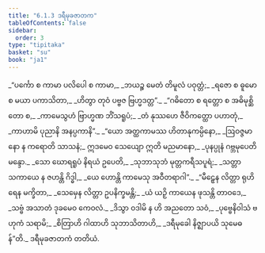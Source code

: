 ```yaml
---
title: "6.1.3 ဒရီမုခဇာတက"
tableOfContents: false
sidebar:
  order: 3
type: "tipitaka"
basket: "su"
book: "ja1"
---
```



<DynamicBreadcrumb />

<Division number="14" book="ja1" e="ch" v="22" p="138">

<Paragraph number="1333" type="verses" book="ja1">
_“ပင်္ကော စ ကာမာ ပလိပေါ စ ကာမာ,_  
_ဘယဉ္စ မေတံ တိမူလံ ပဝုတ္တံ;_  
_ရဇော စ ဓူမော စ မယာ ပကာသိတာ,_  
_ဟိတွာ တုဝံ ပဗ္ဗဇ ဗြဟ္မဒတ္တ”._  

</Paragraph>

</Division>
<Division number="15" book="ja1" e="ch" v="22" p="139">

<Paragraph number="1334" type="verses" book="ja1">
_“ဂဓိတော စ ရတ္တော စ အဓိမုစ္ဆိတော စ,_  
_ကာမေသွဟံ ဗြာဟ္မဏ ဘိံသရူပံ;_  
_တံ နုဿဟေ ဇီဝိကတ္ထော ပဟာတုံ,_  
_ကာဟာမိ ပုညာနိ အနပ္ပကာနိ”._  

</Paragraph>

</Division>
<Division number="16" book="ja1" e="ch" v="22" p="139">

<Paragraph number="1335" type="verses" book="ja1">
_“ယော အတ္ထကာမဿ ဟိတာနုကမ္ပိနော,_  
_ဩဝဇ္ဇမာနော န ကရောတိ သာသနံ;_  
ဣဒမေဝ သေယျော ဣတိ မညမာနော,_  
_ပုနပ္ပုနံ ဂဗ္ဘမုပေတိ မန္ဒော._  

</Paragraph>

</Division>
<Division number="17" book="ja1" e="ch" v="22" p="139">

<Paragraph number="1336" type="verses" book="ja1">
_သော ဃောရရူပံ နိရယံ ဥပေတိ,_  
_သုဘာသုဘံ မုတ္တကရီသပူရံ;_  
_သတ္တာ သကာယေ န ဇဟန္တိ ဂိဒ္ဓါ,_  
_ယေ ဟောန္တိ ကာမေသု အဝီတရာဂါ”._  

</Paragraph>

</Division>
<Division number="18" book="ja1" e="ch" v="22" p="139">

<Paragraph number="1337" type="verses" book="ja1">
_“မီဠှေန လိတ္တာ ရုဟိရေန မက္ခိတာ,_  
_သေမှေန လိတ္တာ ဥပနိက္ခမန္တိ;_  
_ယံ ယဉှိ ကာယေန ဖုသန္တိ တာဝဒေ,_  
_သဗ္ဗံ အသာတံ ဒုခမေဝ ကေဝလံ._  

</Paragraph>

</Division>
<Division number="19" book="ja1" e="ch" v="22" p="139">

<Paragraph number="1338" type="verses" book="ja1">
_ဒိသွာ ဝဒါမိ န ဟိ အညတော သဝံ,_  
_ပုဗ္ဗေနိဝါသံ ဗဟုကံ သရာမိ;_  
_စိတြာဟိ ဂါထာဟိ သုဘာသိတာဟိ,_  
_ဒရီမုခေါ နိဇ္ဈာပယိ သုမေဓန်”တိ._  


</Paragraph>
</Division>

<Paragraph number="1339" type="center" book="ja1">
ဒရီမုခဇာတကံ တတိယံ.
</Paragraph>